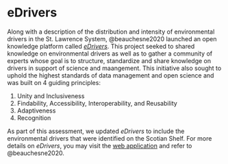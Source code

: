 # eDrivers {#edrivers}

Along with a description of the distribution and intensity of environmental drivers in the St. Lawrence System, @beauchesne2020 launched an open knowledge platform called [*eDrivers*](https://david-beauchesne.shinyapps.io/edriversapp_dev/). This project seeked to shared knowledge on environmental drivers as well as to gather a community of experts whose goal is to structure, standardize and share knowledge on drivers in support of science and maangement. This initiative also sought to uphold the highest standards of data management and open science and was built on 4 guiding principles: 

1. Unity and Inclusiveness
2. Findability, Accessibility, Interoperability, and Reusability
3. Adaptiveness
4. Recognition

As part of this assessment, we updated *eDrivers* to include the environmental drivers that were identified on the Scotian Shelf. For more details on *eDrivers*, you may visit the [web application](https://david-beauchesne.shinyapps.io/edriversapp_dev/) and refer to @beauchesne2020.

<!-- ```{r edrivers, out.width = "100%"}
knitr::include_app(
  "https://david-beauchesne.shinyapps.io/edriversapp_dev/",
  height = "900px"
)
``` -->
